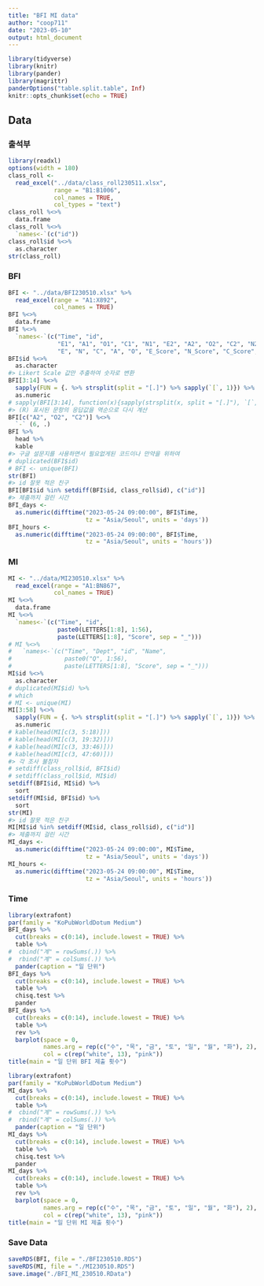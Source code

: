 ```yaml
---
title: "BFI MI data"
author: "coop711"
date: "2023-05-10"
output: html_document
---
```


```r
library(tidyverse)
library(knitr)
library(pander)
library(magrittr)
panderOptions("table.split.table", Inf)
knitr::opts_chunk$set(echo = TRUE)
```

## Data

### 출석부

```r
library(readxl)
options(width = 180)
class_roll <- 
  read_excel("../data/class_roll230511.xlsx",
             range = "B1:B1006",
             col_names = TRUE,
             col_types = "text")
class_roll %<>%
  data.frame
class_roll %<>%
  `names<-`(c("id"))
class_roll$id %<>%
  as.character
str(class_roll)
```

### BFI

```r
BFI <- "../data/BFI230510.xlsx" %>% 
  read_excel(range = "A1:X892",
             col_names = TRUE)
BFI %<>%
  data.frame
BFI %<>%
  `names<-`(c("Time", "id", 
              "E1", "A1", "O1", "C1", "N1", "E2", "A2", "O2", "C2", "N2", "O3", "A3",
              "E", "N", "C", "A", "O", "E_Score", "N_Score", "C_Score", "A_Score", "O_Score"))
BFI$id %<>%
  as.character
#> Likert Scale 값만 추출하여 숫자로 변환
BFI[3:14] %<>%
  sapply(FUN = {. %>% strsplit(split = "[.]") %>% sapply(`[`, 1)}) %>%
  as.numeric
# sapply(BFI[3:14], function(x){sapply(strsplit(x, split = "[.]"), `[`, 1)})
#> (R) 표시된 문항의 응답값을 역순으로 다시 계산
BFI[c("A2", "O2", "C2")] %<>% 
  `-` (6, .)
BFI %>% 
  head %>%
  kable
#> 구글 설문지를 사용하면서 필요없게된 코드이나 만약을 위하여
# duplicated(BFI$id)
# BFI <- unique(BFI)
str(BFI)
#> id 잘못 적은 친구
BFI[BFI$id %in% setdiff(BFI$id, class_roll$id), c("id")]
#> 제출까지 걸린 시간
BFI_days <- 
  as.numeric(difftime("2023-05-24 09:00:00", BFI$Time, 
                      tz = "Asia/Seoul", units = 'days'))
BFI_hours <- 
  as.numeric(difftime("2023-05-24 09:00:00", BFI$Time, 
                      tz = "Asia/Seoul", units = 'hours'))
```

### MI

```r
MI <- "../data/MI230510.xlsx" %>% 
  read_excel(range = "A1:BN867",
             col_names = TRUE)
MI %<>%
  data.frame
MI %<>%
  `names<-`(c("Time", "id", 
              paste0(LETTERS[1:8], 1:56), 
              paste(LETTERS[1:8], "Score", sep = "_")))
# MI %<>%
#   `names<-`(c("Time", "Dept", "id", "Name", 
#               paste0("Q", 1:56), 
#               paste(LETTERS[1:8], "Score", sep = "_")))
MI$id %<>% 
  as.character
# duplicated(MI$id) %>% 
# which
# MI <- unique(MI)
MI[3:58] %<>%
  sapply(FUN = {. %>% strsplit(split = "[.]") %>% sapply(`[`, 1)}) %>%
  as.numeric
# kable(head(MI[c(3, 5:18)]))
# kable(head(MI[c(3, 19:32)]))
# kable(head(MI[c(3, 33:46)]))
# kable(head(MI[c(3, 47:60)]))
#> 각 조사 불참자 
# setdiff(class_roll$id, BFI$id)
# setdiff(class_roll$id, MI$id)
setdiff(BFI$id, MI$id) %>%
  sort
setdiff(MI$id, BFI$id) %>%
  sort
str(MI)
#> id 잘못 적은 친구
MI[MI$id %in% setdiff(MI$id, class_roll$id), c("id")]
#> 제출까지 걸린 시간
MI_days <- 
  as.numeric(difftime("2023-05-24 09:00:00", MI$Time, 
                      tz = "Asia/Seoul", units = 'days'))
MI_hours <- 
  as.numeric(difftime("2023-05-24 09:00:00", MI$Time, 
                      tz = "Asia/Seoul", units = 'hours'))
```

### Time

```r
library(extrafont)
par(family = "KoPubWorldDotum Medium")
BFI_days %>%
  cut(breaks = c(0:14), include.lowest = TRUE) %>%
  table %>%
#  cbind("계" = rowSums(.)) %>%
#  rbind("계" = colSums(.)) %>%
  pander(caption = "일 단위")
BFI_days %>%
  cut(breaks = c(0:14), include.lowest = TRUE) %>%
  table %>%
  chisq.test %>%
  pander
BFI_days %>%
  cut(breaks = c(0:14), include.lowest = TRUE) %>%
  table %>%
  rev %>%
  barplot(space = 0, 
          names.arg = rep(c("수", "목", "금", "토", "일", "월", "화"), 2), 
          col = c(rep("white", 13), "pink"))
title(main = "일 단위 BFI 제출 횟수")
```


```r
library(extrafont)
par(family = "KoPubWorldDotum Medium")
MI_days %>%
  cut(breaks = c(0:14), include.lowest = TRUE) %>%
  table %>%
#  cbind("계" = rowSums(.)) %>%
#  rbind("계" = colSums(.)) %>%
  pander(caption = "일 단위")
MI_days %>%
  cut(breaks = c(0:14), include.lowest = TRUE) %>%
  table %>%
  chisq.test %>%
  pander
MI_days %>%
  cut(breaks = c(0:14), include.lowest = TRUE) %>%
  table %>%
  rev %>%
  barplot(space = 0, 
          names.arg = rep(c("수", "목", "금", "토", "일", "월", "화"), 2), 
          col = c(rep("white", 13), "pink"))
title(main = "일 단위 MI 제출 횟수")
```

### Save Data

```r
saveRDS(BFI, file = "./BFI230510.RDS")
saveRDS(MI, file = "./MI230510.RDS")
save.image("./BFI_MI_230510.RData")
```

